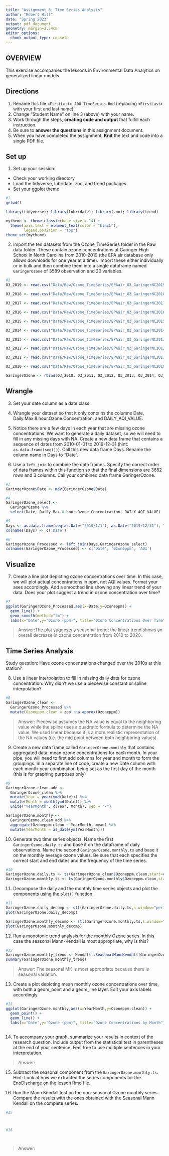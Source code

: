 ```yaml
---
title: "Assignment 8: Time Series Analysis"
author: "Robert Hill"
date: "Spring 2023"
output: pdf_document
geometry: margin=2.54cm
editor_options: 
  chunk_output_type: console
---
```


## OVERVIEW

This exercise accompanies the lessons in Environmental Data Analytics on generalized linear models. 

## Directions
1. Rename this file `<FirstLast>_A08_TimeSeries.Rmd` (replacing `<FirstLast>` with your first and last name).
2. Change "Student Name" on line 3 (above) with your name.
3. Work through the steps, **creating code and output** that fulfill each instruction.
4. Be sure to **answer the questions** in this assignment document.
5. When you have completed the assignment, **Knit** the text and code into a single PDF file.

## Set up 
1. Set up your session:

* Check your working directory
* Load the tidyverse, lubridate, zoo, and trend packages
* Set your ggplot theme

```r
#1
getwd()

library(tidyverse); library(lubridate); library(zoo); library(trend)

mytheme <- theme_classic(base_size = 14) +
  theme(axis.text = element_text(color = "black"), 
        legend.position = "top")
theme_set(mytheme)
```


2. Import the ten datasets from the Ozone_TimeSeries folder in the Raw data folder. These contain ozone concentrations at Garinger High School in North Carolina from 2010-2019 (the EPA air database only allows downloads for one year at a time). Import these either individually or in bulk and then combine them into a single dataframe named `GaringerOzone` of 3589 observation and 20 variables. 

```r
#2
O3_2019 <- read.csv("Data/Raw/Ozone_TimeSeries/EPAair_O3_GaringerNC2019_raw.csv", stringsAsFactors = TRUE)

O3_2018 <- read.csv("Data/Raw/Ozone_TimeSeries/EPAair_O3_GaringerNC2018_raw.csv", stringsAsFactors = TRUE)

O3_2017 <- read.csv("Data/Raw/Ozone_TimeSeries/EPAair_O3_GaringerNC2017_raw.csv", stringsAsFactors = TRUE)

O3_2016 <- read.csv("Data/Raw/Ozone_TimeSeries/EPAair_O3_GaringerNC2016_raw.csv", stringsAsFactors = TRUE)

O3_2015 <- read.csv("Data/Raw/Ozone_TimeSeries/EPAair_O3_GaringerNC2015_raw.csv", stringsAsFactors = TRUE)

O3_2014 <- read.csv("Data/Raw/Ozone_TimeSeries/EPAair_O3_GaringerNC2014_raw.csv", stringsAsFactors = TRUE)

O3_2013 <- read.csv("Data/Raw/Ozone_TimeSeries/EPAair_O3_GaringerNC2013_raw.csv", stringsAsFactors = TRUE)

O3_2012 <- read.csv("Data/Raw/Ozone_TimeSeries/EPAair_O3_GaringerNC2012_raw.csv", stringsAsFactors = TRUE)

O3_2011 <- read.csv("Data/Raw/Ozone_TimeSeries/EPAair_O3_GaringerNC2011_raw.csv", stringsAsFactors = TRUE)

O3_2010 <- read.csv("Data/Raw/Ozone_TimeSeries/EPAair_O3_GaringerNC2010_raw.csv", stringsAsFactors = TRUE)

GaringerOzone <- rbind(O3_2010, O3_2011, O3_2012, O3_2013, O3_2014, O3_2015, O3_2016, O3_2017, O3_2018, O3_2019)
```

## Wrangle

3. Set your date column as a date class.

4. Wrangle your dataset so that it only contains the columns Date, Daily.Max.8.hour.Ozone.Concentration, and DAILY_AQI_VALUE. 

5. Notice there are a few days in each year that are missing ozone concentrations. We want to generate a daily dataset, so we will need to fill in any missing days with NA. Create a new data frame that contains a sequence of dates from 2010-01-01 to 2019-12-31 (hint: `as.data.frame(seq())`). Call this new data frame Days. Rename the column name in Days to "Date".

6. Use a `left_join` to combine the data frames. Specify the correct order of data frames within this function so that the final dimensions are 3652 rows and 3 columns. Call your combined data frame GaringerOzone. 

```r
#3
GaringerOzone$Date <- mdy(GaringerOzone$Date)

#4
GaringerOzone_select <-
  GaringerOzone %>%
  select(Date, Daily.Max.8.hour.Ozone.Concentration, DAILY_AQI_VALUE)

#5
Days <- as.data.frame(seq(as.Date("2010/1/1"), as.Date("2019/12/31"), "days"))
colnames(Days) <- c('Date')

#6
GaringerOzone_Processed <- left_join(Days,GaringerOzone_select)
colnames(GaringerOzone_Processed) <- c('Date', 'Ozoneppm', 'AQI')

```

## Visualize

7. Create a line plot depicting ozone concentrations over time. In this case, we will plot actual concentrations in ppm, not AQI values. Format your axes accordingly. Add a smoothed line showing any linear trend of your data. Does your plot suggest a trend in ozone concentration over time?

```r
#7
ggplot(GaringerOzone_Processed,aes(x=Date,y=Ozoneppm)) +
  geom_line() +
  geom_smooth(method="lm") +
  labs(x="Date",y="Ozone (ppm)", title="Ozone Concentrations Over Time")
```

>Answer:The plot suggests a seasonal trend; the linear trend shows an overall decrease
in ozone concentration from 2010 to 2020.

## Time Series Analysis

Study question: Have ozone concentrations changed over the 2010s at this station? 

8. Use a linear interpolation to fill in missing daily data for ozone concentration. Why didn't we use a piecewise constant or spline interpolation?

```r
#8
GaringerOzone_clean <- 
  GaringerOzone_Processed %>%
  mutate(Ozoneppm.clean = zoo::na.approx(Ozoneppm))
```

> Answer: Piecewise assumes the NA value is equal to the neighboring value while
the spline uses a quadratic formula to determine the NA value. We used linear because
it is a more realistic representation of the NA values (i.e. the mid point between
both neighboring values).


9. Create a new data frame called `GaringerOzone.monthly` that contains aggregated data: mean ozone concentrations for each month. In your pipe, you will need to first add columns for year and month to form the groupings. In a separate line of code, create a new Date column with each month-year combination being set as the first day of the month (this is for graphing purposes only)

```r
#9
GaringerOzone.clean_add <-
  GaringerOzone_clean %>%
  mutate(Year = year(ymd(Date))) %>%
  mutate(Month = month(ymd(Date))) %>%
  unite("YearMonth", c(Year, Month), sep = "-")

GaringerOzone.monthly <-
  GaringerOzone.clean_add %>%
  aggregate(Ozoneppm.clean ~ YearMonth, mean) %>%
  mutate(YearMonth = as_date(ym(YearMonth)))
```


10. Generate two time series objects. Name the first `GaringerOzone.daily.ts` and base it on the dataframe of daily observations. Name the second `GaringerOzone.monthly.ts` and base it on the monthly average ozone values. Be sure that each specifies the correct start and end dates and the frequency of the time series.

```r
#10
GaringerOzone.daily.ts <- ts(GaringerOzone_clean$Ozoneppm.clean,start=c(2010,1),frequency=365.25)
GaringerOzone.monthly.ts <- ts(GaringerOzone.monthly$Ozoneppm.clean,start=c(2010,1,1),frequency=12)
```


11. Decompose the daily and the monthly time series objects and plot the components using the `plot()` function.

```r
#11
GaringerOzone.daily_decomp <- stl(GaringerOzone.daily.ts,s.window="periodic")
plot(GaringerOzone.daily_decomp)

GaringerOzone.monthly_decomp <- stl(GaringerOzone.monthly.ts,s.window="periodic")
plot(GaringerOzone.monthly_decomp)

```


12. Run a monotonic trend analysis for the monthly Ozone series. In this case the seasonal Mann-Kendall is most appropriate; why is this?

```r
#12
GaringerOzone.monthly_trend <- Kendall::SeasonalMannKendall(GaringerOzone.monthly.ts)
summary(GaringerOzone.monthly_trend)


```

> Answer: The seasonal MK is most appropriate because there is seasonal variation.

13. Create a plot depicting mean monthly ozone concentrations over time, with both a geom_point and a geom_line layer. Edit your axis labels accordingly.

```r
#13
ggplot(GaringerOzone.monthly,aes(x=YearMonth,y=Ozoneppm.clean)) +
  geom_point() +
  geom_line() +
  labs(x="Date",y="Ozone (ppm)", title="Ozone Concentrations by Month")



```

14. To accompany your graph, summarize your results in context of the research question. Include output from the statistical test in parentheses at the end of your sentence. Feel free to use multiple sentences in your interpretation.

> Answer: 

15. Subtract the seasonal component from the `GaringerOzone.monthly.ts`. Hint: Look at how we extracted the series components for the EnoDischarge on the lesson Rmd file.

16. Run the Mann Kendall test on the non-seasonal Ozone monthly series. Compare the results with the ones obtained with the Seasonal Mann Kendall on the complete series.

```r
#15



#16




```

> Answer: 
